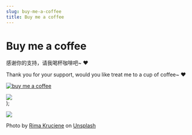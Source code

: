 ```yaml
---
slug: buy-me-a-coffee
title: Buy me a coffee
---
```



# Buy me a coffee

感谢你的支持，请我喝杯咖啡吧~ ❤️

Thank you for your support, would you like treat me to a cup of coffee~ ❤️

[![buy me a coffee](./img/buymeacoffee.svg)](https://www.buymeacoffee.com/jgrass?utm_source=document)

  <div
    style={{
      display: "flex",
      justifyContent: "space-around",
      margin: "30px 0",
      padding: "5px",
      border: "1px solid #eee",
      borderRadius: "6px",
    }}
  >
    <img
      src={SponsorPayImage}
      style={{
        width: "800px",
        height: "auto",
        flex: "0 1 auto",
      }}
    ></img>
  </div>
);

<SponsorImage></SponsorImage>

![](./img/2023-08-24-17-20-32.png)

Photo by <a href="https://unsplash.com/@rimakruciene?utm_source=unsplash&utm_medium=referral&utm_content=creditCopyText">Rima Kruciene</a> on <a href="https://unsplash.com/photos/h-Ilv2wMFz4?utm_source=unsplash&utm_medium=referral&utm_content=creditCopyText">Unsplash</a>
